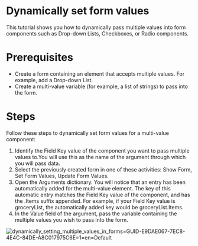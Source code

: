 ﻿# Dynamically set form values

This tutorial shows you how to dynamically pass multiple values into form components such
            as Drop-down Lists, Checkboxes, or Radio components.

# Prerequisites

* Create a form containing an element that accepts multiple values. For example, add a Drop-down List.
* Create a multi-value variable (for example, a list of strings) to pass into the form.

# Steps

Follow these steps to dynamically set form values for a multi-value component:

1. Identify the Field Key value of the component you want to pass multiple values to.You will use this as the name of the argument through which you will pass data.
2. Select the previously created form in one of these activities: Show Form, Set Form Values, Update Form Values.
3. Open the Arguments dictionary. You will notice that an entry has been automatically added for the multi-value element. The key of this automatic entry matches the Field Key value of the component, and has the .Items suffix appended. For example, if your Field Key value is groceryList, the automatically added key would be groceryList.Items.
4. In the Value field of the argument, pass the variable containing the multiple values you wish to pass into the form.

![dynamically_setting_multiple_values_in_forms=GUID-E9DAE067-7EC8-4E4C-84DE-A8C017975C6E=1=en=Default](/images/dynamically_setting_multiple_values_in_forms=GUID-E9DAE067-7EC8-4E4C-84DE-A8C017975C6E=1=en=Default.png)
